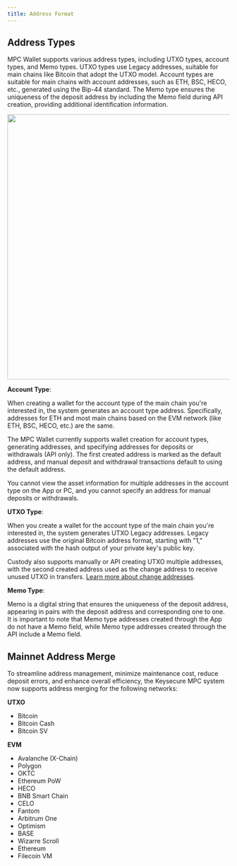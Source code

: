 ```yaml
---
title: Address Format
---
```


##  Address Types

MPC Wallet supports various address types, including UTXO types, account types, and Memo types. UTXO types use Legacy addresses, suitable for main chains like Bitcoin that adopt the UTXO model. Account types are suitable for main chains with account addresses, such as ETH, BSC, HECO, etc., generated using the Bip-44 standard. The Memo type ensures the uniqueness of the deposit address by including the Memo field during API creation, providing additional identification information.

<div className="w-full flex items-center justify-center">
    <img src="/images/help-center/addressen.png" width="600"/>
</div>


**Account Type**:

When creating a wallet for the account type of the main chain you're interested in, the system generates an account type address. Specifically, addresses for ETH and most main chains based on the EVM network (like ETH, BSC, HECO, etc.) are the same.

The MPC Wallet currently supports wallet creation for account types, generating addresses, and specifying addresses for deposits or withdrawals (API only). The first created address is marked as the default address, and manual deposit and withdrawal transactions default to using the default address.

<Tip> 
You cannot view the asset information for multiple addresses in the account type on the App or PC, and you cannot specify an address for manual deposits or withdrawals.
</Tip>


**UTXO Type**:

When you create a wallet for the account type of the main chain you're interested in, the system generates UTXO Legacy addresses. Legacy addresses use the original Bitcoin address format, starting with "1," associated with the hash output of your private key's public key.

Custody also supports manually or API creating UTXO multiple addresses, with the second created address used as the change address to receive unused UTXO in transfers. [Learn more about change addresses](/help-center/manage-mpc/my-wallet/change-address).

**Memo Type**:

Memo is a digital string that ensures the uniqueness of the deposit address, appearing in pairs with the deposit address and corresponding one to one. It is important to note that Memo type addresses created through the App do not have a Memo field, while Memo type addresses created through the API include a Memo field.



## Mainnet Address Merge

To streamline address management, minimize maintenance cost, reduce deposit errors, and enhance overall efficiency, the Keysecure MPC system now supports address merging for the following networks:

**UTXO**

- Bitcoin
- Bitcoin Cash
- Bitcoin SV

**EVM**

- Avalanche (X-Chain)
- Polygon
- OKTC
- Ethereum PoW
- HECO
- BNB Smart Chain
- CELO
- Fantom
- Arbitrum One
- Optimism
- BASE
- Wizarre Scroll
- Ethereum
- Filecoin VM
